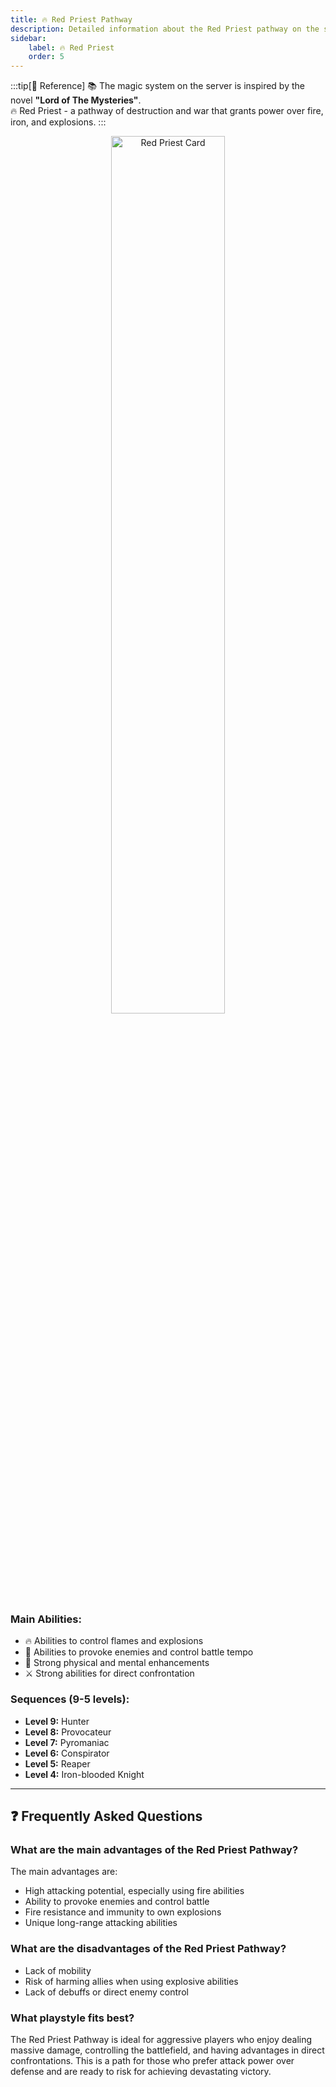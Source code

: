 ```yaml
---
title: 🔥 Red Priest Pathway
description: Detailed information about the Red Priest pathway on the server
sidebar:
    label: 🔥 Red Priest
    order: 5
---
```



:::tip[📖 Reference]
📚 The magic system on the server is inspired by the novel **"Lord of The Mysteries"**.<br/>
🔥 Red Priest - a pathway of destruction and war that grants power over fire, iron, and explosions.
:::

<p align="center">
    <img
        src={card.src}
        width="60%"
        alt="Red Priest Card"
    />
</p>

### Main Abilities:
- 🔥 Abilities to control flames and explosions
- 🎯 Abilities to provoke enemies and control battle tempo
- 🧠 Strong physical and mental enhancements
- ⚔️ Strong abilities for direct confrontation

### Sequences (9-5 levels):

- **Level 9:** Hunter
- **Level 8:** Provocateur
- **Level 7:** Pyromaniac
- **Level 6:** Conspirator
- **Level 5:** Reaper
- **Level 4:** Iron-blooded Knight
---

## ❓ Frequently Asked Questions

### What are the main advantages of the Red Priest Pathway?
The main advantages are:
- High attacking potential, especially using fire abilities
- Ability to provoke enemies and control battle
- Fire resistance and immunity to own explosions
- Unique long-range attacking abilities

### What are the disadvantages of the Red Priest Pathway?
- Lack of mobility
- Risk of harming allies when using explosive abilities
- Lack of debuffs or direct enemy control

### What playstyle fits best?
The Red Priest Pathway is ideal for aggressive players who enjoy dealing massive damage, controlling the battlefield, and having advantages in direct confrontations. This is a path for those who prefer attack power over defense and are ready to risk for achieving devastating victory.